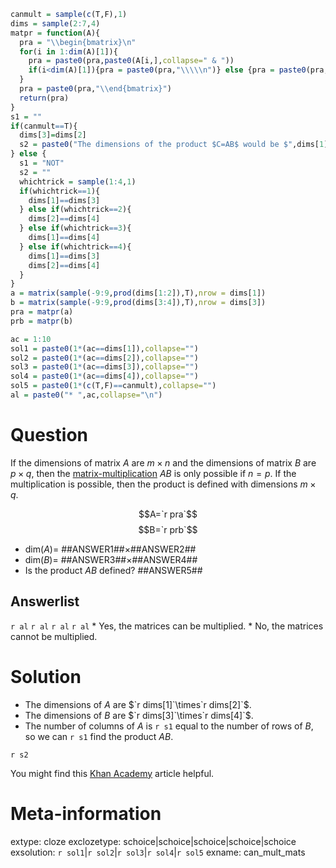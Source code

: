 ```r
canmult = sample(c(T,F),1)
dims = sample(2:7,4)
matpr = function(A){
  pra = "\\begin{bmatrix}\n"
  for(i in 1:dim(A)[1]){
    pra = paste0(pra,paste0(A[i,],collapse=" & "))
    if(i<dim(A)[1]){pra = paste0(pra,"\\\\\n")} else {pra = paste0(pra,"\n")}
  }
  pra = paste0(pra,"\\end{bmatrix}")
  return(pra)
}
s1 = ""
if(canmult==T){
  dims[3]=dims[2]
  s2 = paste0("The dimensions of the product $C=AB$ would be $",dims[1],"\\times",dims[4],"$.",collapse="")
} else {
  s1 = "NOT"
  s2 = ""
  whichtrick = sample(1:4,1)
  if(whichtrick==1){
    dims[1]==dims[3]
  } else if(whichtrick==2){
    dims[2]==dims[4]
  } else if(whichtrick==3){
    dims[1]==dims[4]
  } else if(whichtrick==4){
    dims[1]==dims[3]
    dims[2]==dims[4]
  }
}
a = matrix(sample(-9:9,prod(dims[1:2]),T),nrow = dims[1])
b = matrix(sample(-9:9,prod(dims[3:4]),T),nrow = dims[3])
pra = matpr(a)
prb = matpr(b)

ac = 1:10
sol1 = paste0(1*(ac==dims[1]),collapse="")
sol2 = paste0(1*(ac==dims[2]),collapse="")
sol3 = paste0(1*(ac==dims[3]),collapse="")
sol4 = paste0(1*(ac==dims[4]),collapse="")
sol5 = paste0(1*(c(T,F)==canmult),collapse="")
al = paste0("* ",ac,collapse="\n")
```

Question
========

If the dimensions of matrix $A$ are $m\times n$ and the dimensions of matrix $B$ are $p\times q$, then the [matrix-multiplication](https://en.wikipedia.org/wiki/Matrix_multiplication) $AB$ is only possible if $n=p$. If the multiplication is possible, then the product is defined with dimensions $m\times q$. 

$$A=`r pra`$$
$$B=`r prb`$$

* $\mathrm{dim}(A)=$ ##ANSWER1##$\times$##ANSWER2##
* $\mathrm{dim}(B)=$ ##ANSWER3##$\times$##ANSWER4##
* Is the product $AB$ defined? ##ANSWER5##

Answerlist
--------

`r al`
`r al`
`r al`
`r al`
* Yes, the matrices can be multiplied.
* No, the matrices cannot be multiplied.

Solution
========

* The dimensions of $A$ are $`r dims[1]`\times`r dims[2]`$.
* The dimensions of $B$ are $`r dims[3]`\times`r dims[4]`$.
* The number of columns of $A$ is `r s1` equal to the number of rows of $B$, so we can `r s1` find the product $AB$.

`r s2`


You might find this [Khan Academy](https://www.khanacademy.org/math/precalculus/x9e81a4f98389efdf:matrices/x9e81a4f98389efdf:properties-of-matrix-multiplication/a/matrix-multiplication-dimensions) article helpful.


Meta-information
============
extype: cloze
exclozetype: schoice|schoice|schoice|schoice|schoice
exsolution: `r sol1`|`r sol2`|`r sol3`|`r sol4`|`r sol5`
exname: can_mult_mats